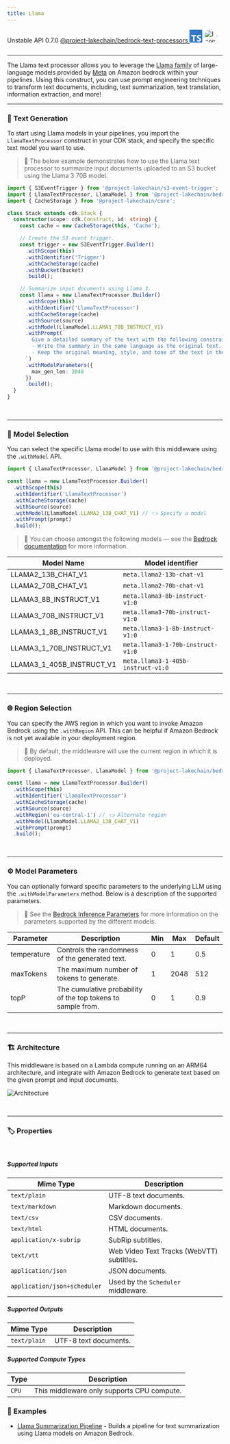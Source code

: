```yaml
---
title: Llama
---
```



<span title="Label: Pro" data-view-component="true" class="Label Label--api text-uppercase">
  Unstable API
</span>
<span title="Label: Pro" data-view-component="true" class="Label Label--version text-uppercase">
  0.7.0
</span>
<span title="Label: Pro" data-view-component="true" class="Label Label--package">
  <a target="_blank" href="https://www.npmjs.com/package/@project-lakechain/bedrock-text-processors">
    @project-lakechain/bedrock-text-processors
  </a>
</span>
<span class="language-icon">
  <svg role="img" viewBox="0 0 24 24" width="30" xmlns="http://www.w3.org/2000/svg" style="fill: #3178C6;"><title>TypeScript</title><path d="M1.125 0C.502 0 0 .502 0 1.125v21.75C0 23.498.502 24 1.125 24h21.75c.623 0 1.125-.502 1.125-1.125V1.125C24 .502 23.498 0 22.875 0zm17.363 9.75c.612 0 1.154.037 1.627.111a6.38 6.38 0 0 1 1.306.34v2.458a3.95 3.95 0 0 0-.643-.361 5.093 5.093 0 0 0-.717-.26 5.453 5.453 0 0 0-1.426-.2c-.3 0-.573.028-.819.086a2.1 2.1 0 0 0-.623.242c-.17.104-.3.229-.393.374a.888.888 0 0 0-.14.49c0 .196.053.373.156.529.104.156.252.304.443.444s.423.276.696.41c.273.135.582.274.926.416.47.197.892.407 1.266.628.374.222.695.473.963.753.268.279.472.598.614.957.142.359.214.776.214 1.253 0 .657-.125 1.21-.373 1.656a3.033 3.033 0 0 1-1.012 1.085 4.38 4.38 0 0 1-1.487.596c-.566.12-1.163.18-1.79.18a9.916 9.916 0 0 1-1.84-.164 5.544 5.544 0 0 1-1.512-.493v-2.63a5.033 5.033 0 0 0 3.237 1.2c.333 0 .624-.03.872-.09.249-.06.456-.144.623-.25.166-.108.29-.234.373-.38a1.023 1.023 0 0 0-.074-1.089 2.12 2.12 0 0 0-.537-.5 5.597 5.597 0 0 0-.807-.444 27.72 27.72 0 0 0-1.007-.436c-.918-.383-1.602-.852-2.053-1.405-.45-.553-.676-1.222-.676-2.005 0-.614.123-1.141.369-1.582.246-.441.58-.804 1.004-1.089a4.494 4.494 0 0 1 1.47-.629 7.536 7.536 0 0 1 1.77-.201zm-15.113.188h9.563v2.166H9.506v9.646H6.789v-9.646H3.375z"/></svg>
</span>
<span class="language-icon" style="margin-right: 10px">
  <a target="_blank" href="https://docs.aws.amazon.com/bedrock/latest/userguide/model-parameters-meta.html">
    <Image width="31" src={icon} alt="Icon" style="border-radius: 50%" />
  </a>
</span>
<div style="margin-top: 26px"></div>

---

The Llama text processor allows you to leverage the [Llama family](https://llama.meta.com/) of large-language models provided by [Meta](https://ai.meta.com/meta-ai/) on Amazon bedrock within your pipelines.
Using this construct, you can use prompt engineering techniques to transform text documents, including, text summarization, text translation, information extraction, and more!

---

### 📝 Text Generation

To start using Llama models in your pipelines, you import the `LlamaTextProcessor` construct in your CDK stack, and specify the specific text model you want to use.

> 💁 The below example demonstrates how to use the Llama text processor to summarize input documents uploaded to an S3 bucket using the Llama 3 70B model.

```typescript
import { S3EventTrigger } from '@project-lakechain/s3-event-trigger';
import { LlamaTextProcessor, LlamaModel } from '@project-lakechain/bedrock-text-processors';
import { CacheStorage } from '@project-lakechain/core';

class Stack extends cdk.Stack {
  constructor(scope: cdk.Construct, id: string) {
    const cache = new CacheStorage(this, 'Cache');

    // Create the S3 event trigger.
    const trigger = new S3EventTrigger.Builder()
      .withScope(this)
      .withIdentifier('Trigger')
      .withCacheStorage(cache)
      .withBucket(bucket)
      .build();

    // Summarize input documents using Llama 3.
    const llama = new LlamaTextProcessor.Builder()
      .withScope(this)
      .withIdentifier('LlamaTextProcessor')
      .withCacheStorage(cache)
      .withSource(source)
      .withModel(LlamaModel.LLAMA3_70B_INSTRUCT_V1)
      .withPrompt(`
        Give a detailed summary of the text with the following constraints:
        - Write the summary in the same language as the original text.
        - Keep the original meaning, style, and tone of the text in the summary.
      `)
      .withModelParameters({
        max_gen_len: 2048
      })
      .build();
  }
}
```

<br />

---

### 🤖 Model Selection

You can select the specific Llama model to use with this middleware using the `.withModel` API.

```typescript
import { LlamaTextProcessor, LlamaModel } from '@project-lakechain/bedrock-text-processors';

const llama = new LlamaTextProcessor.Builder()
  .withScope(this)
  .withIdentifier('LlamaTextProcessor')
  .withCacheStorage(cache)
  .withSource(source)
  .withModel(LlamaModel.LLAMA2_13B_CHAT_V1) // 👈 Specify a model
  .withPrompt(prompt)
  .build();
```

> 💁 You can choose amongst the following models — see the [Bedrock documentation](https://docs.aws.amazon.com/bedrock/latest/userguide/model-ids.html) for more information.

Model Name | Model identifier
---------- | ----------------
LLAMA2_13B_CHAT_V1 | `meta.llama2-13b-chat-v1`
LLAMA2_70B_CHAT_V1 | `meta.llama2-70b-chat-v1`
LLAMA3_8B_INSTRUCT_V1 | `meta.llama3-8b-instruct-v1:0`
LLAMA3_70B_INSTRUCT_V1 | `meta.llama3-70b-instruct-v1:0`
LLAMA3_1_8B_INSTRUCT_V1 | `meta.llama3-1-8b-instruct-v1:0`
LLAMA3_1_70B_INSTRUCT_V1 | `meta.llama3-1-70b-instruct-v1:0`
LLAMA3_1_405B_INSTRUCT_V1 | `meta.llama3-1-405b-instruct-v1:0`

<br />

---

### 🌐 Region Selection

You can specify the AWS region in which you want to invoke Amazon Bedrock using the `.withRegion` API. This can be helpful if Amazon Bedrock is not yet available in your deployment region.

> 💁 By default, the middleware will use the current region in which it is deployed.

```typescript
import { LlamaTextProcessor, LlamaModel } from '@project-lakechain/bedrock-text-processors';

const llama = new LlamaTextProcessor.Builder()
  .withScope(this)
  .withIdentifier('LlamaTextProcessor')
  .withCacheStorage(cache)
  .withSource(source)
  .withRegion('eu-central-1') // 👈 Alternate region
  .withModel(LlamaModel.LLAMA2_13B_CHAT_V1)
  .withPrompt(prompt)
  .build();
```

<br />

---

### ⚙️ Model Parameters

You can optionally forward specific parameters to the underlying LLM using the `.withModelParameters` method. Below is a description of the supported parameters.

> 💁 See the [Bedrock Inference Parameters](https://docs.aws.amazon.com/bedrock/latest/userguide/model-parameters.html) for more information on the parameters supported by the different models.

Parameter   | Description | Min | Max | Default
----------- | ----------- | --- | --- | -------
temperature | Controls the randomness of the generated text. | 0 | 1 | 0.5
maxTokens   | The maximum number of tokens to generate. | 1 | 2048 | 512
topP        | The cumulative probability of the top tokens to sample from. | 0 | 1 | 0.9

<br />

---

### 🏗️ Architecture

This middleware is based on a Lambda compute running on an ARM64 architecture, and integrate with Amazon Bedrock to generate text based on the given prompt and input documents.

![Architecture](../../../assets/bedrock-text-generators-architecture.png)

<br />

---

### 🏷️ Properties

<br />

##### Supported Inputs

|  Mime Type  | Description |
| ----------- | ----------- |
| `text/plain` | UTF-8 text documents. |
| `text/markdown` | Markdown documents. |
| `text/csv` | CSV documents. |
| `text/html` | HTML documents. |
| `application/x-subrip` | SubRip subtitles. |
| `text/vtt` | Web Video Text Tracks (WebVTT) subtitles. |
| `application/json` | JSON documents. |
| `application/json+scheduler` | Used by the `Scheduler` middleware. |

##### Supported Outputs

|  Mime Type  | Description |
| ----------- | ----------- |
| `text/plain` | UTF-8 text documents. |

##### Supported Compute Types

| Type  | Description |
| ----- | ----------- |
| `CPU` | This middleware only supports CPU compute. |

### 📖 Examples

- [Llama Summarization Pipeline](https://github.com/awslabs/project-lakechain/tree/main/examples/simple-pipelines/summarization-pipelines/llama-summarization-pipeline) - Builds a pipeline for text summarization using Llama models on Amazon Bedrock.
